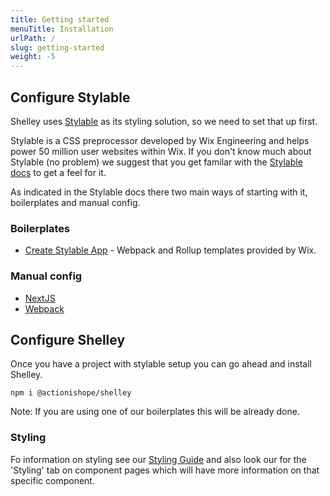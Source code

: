 ```yaml
---
title: Getting started
menuTitle: Installation
urlPath: /
slug: getting-started
weight: -5
---
```


## Configure Stylable

Shelley uses [Stylable](https://stylable.io) as its styling solution, so we need to set that up first.

Stylable is a CSS preprocessor developed by Wix Engineering and helps power 50 million user websites within Wix. If you don't know much about Stylable (no problem) we suggest that you get familar with the [Stylable docs](https://stylable.io/docs/getting-started/intro) to get a feel for it.

As indicated in the Stylable docs there two main ways of starting with it, boilerplates and manual config.

### Boilerplates

- [Create Stylable App](/getting-started/create-stylable-app) - Webpack and Rollup templates provided by Wix.

### Manual config

- [NextJS](/getting-started/next-js)
- [Webpack](https://stylable.io/docs/getting-started/webpack-integration)

## Configure Shelley

Once you have a project with stylable setup you can go ahead and install Shelley.

```
npm i @actionishope/shelley
```

Note: If you are using one of our boilerplates this will be already done.

### Styling

Fo information on styling see our [Styling Guide](/styling) and also look our for the 'Styling' tab on component pages which will have more information on that specific component.
